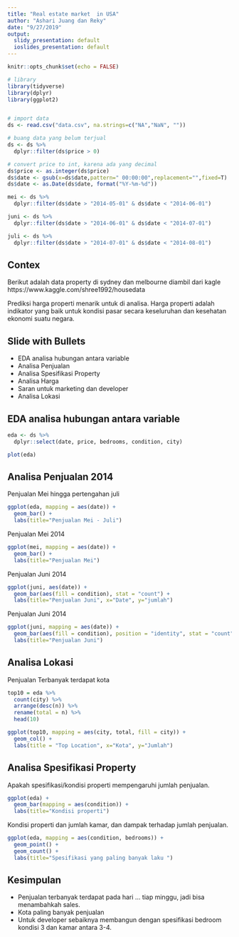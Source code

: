 ```yaml
---
title: "Real estate market  in USA"
author: "Ashari Juang dan Reky"
date: "9/27/2019"
output:
  slidy_presentation: default
  ioslides_presentation: default
---
```


```r
knitr::opts_chunk$set(echo = FALSE)

# library
library(tidyverse)
library(dplyr)
library(ggplot2)


# import data
ds <- read.csv("data.csv", na.strings=c("NA","NaN", ""))

# buang data yang belum terjual
ds <- ds %>%
  dplyr::filter(ds$price > 0)

# convert price to int, karena ada yang decimal
ds$price <- as.integer(ds$price)
ds$date <- gsub(x=ds$date,pattern=" 00:00:00",replacement="",fixed=T)
ds$date <- as.Date(ds$date, format("%Y-%m-%d"))

mei <- ds %>%
  dplyr::filter(ds$date > "2014-05-01" & ds$date < "2014-06-01")

juni <- ds %>%
  dplyr::filter(ds$date > "2014-06-01" & ds$date < "2014-07-01")

juli <- ds %>%
  dplyr::filter(ds$date > "2014-07-01" & ds$date < "2014-08-01")
```

## Contex

Berikut adalah data property di sydney dan melbourne diambil dari kagle
https://www.kaggle.com/shree1992/housedata

Prediksi harga properti menarik untuk di analisa. Harga properti adalah indikator yang baik untuk kondisi pasar secara keseluruhan dan kesehatan ekonomi suatu negara.

## Slide with Bullets

- EDA analisa hubungan antara variable
- Analisa Penjualan
- Analisa Spesifikasi Property
- Analisa Harga
- Saran untuk marketing dan developer
- Analisa Lokasi

## EDA analisa hubungan antara variable

```r
eda <- ds %>%
  dplyr::select(date, price, bedrooms, condition, city)

plot(eda)
```


## Analisa Penjualan 2014

Penjualan Mei hingga pertengahan juli
```r
ggplot(eda, mapping = aes(date)) +
  geom_bar() +
  labs(title="Penjualan Mei - Juli")
```

Penjualan Mei 2014
```r
ggplot(mei, mapping = aes(date)) +
  geom_bar() +
  labs(title="Penjualan Mei")
```

Penjualan Juni 2014
```r
ggplot(juni, aes(date)) +
  geom_bar(aes(fill = condition), stat = "count") +
  labs(title="Penjualan Juni", x="Date", y="jumlah")
```

Penjualan Juni 2014
```r
ggplot(juni, mapping = aes(date)) +
  geom_bar(aes(fill = condition), position = "identity", stat = "count") +
  labs(title="Penjualan Juni")
```

## Analisa Lokasi

Penjualan Terbanyak terdapat kota
```r
top10 = eda %>%
  count(city) %>%
  arrange(desc(n)) %>%
  rename(total = n) %>%
  head(10)

ggplot(top10, mapping = aes(city, total, fill = city)) +
  geom_col() +
  labs(title = "Top Location", x="Kota", y="Jumlah")
```


## Analisa Spesifikasi Property

Apakah spesifikasi/kondisi properti mempengaruhi jumlah penjualan.
```r
ggplot(eda) +
  geom_bar(mapping = aes(condition)) +
  labs(title="Kondisi properti")
```

Kondisi properti dan jumlah kamar, dan dampak terhadap jumlah penjualan.

```r
ggplot(eda, mapping = aes(condition, bedrooms)) +
  geom_point() +
  geom_count() +
  labs(title="Spesifikasi yang paling banyak laku ")
```

## Kesimpulan

- Penjualan terbanyak terdapat pada hari ... tiap minggu, jadi bisa menambahkah sales.
- Kota paling banyak penjualan 
- Untuk developer sebaiknya membangun dengan spesifikasi bedroom kondisi 3 dan kamar antara 3-4.

